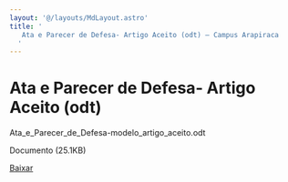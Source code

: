 ```yaml
---
layout: '@/layouts/MdLayout.astro'
title: '
   Ata e Parecer de Defesa- Artigo Aceito (odt) — Campus Arapiraca
  '
---
```




Ata e Parecer de Defesa- Artigo Aceito (odt)
============================================











 Ata\_e\_Parecer\_de\_Defesa-modelo\_artigo\_aceito.odt
   

 Documento 
 (25.1KB)
 

[Baixar](/cpt/documentos/tcc/documentos-para-o-orientador/ata_e_parecer_de_defesa-modelo_artigo_aceito.odt/@@download/file/Ata_e_Parecer_de_Defesa-modelo_artigo_aceito.odt) 











